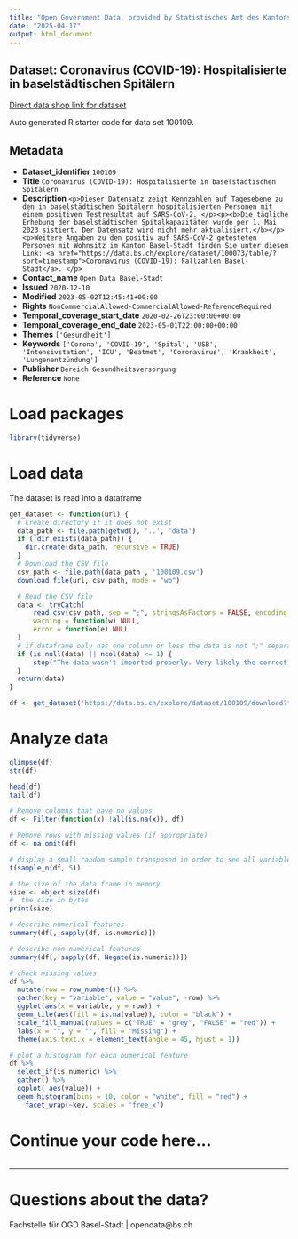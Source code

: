 ```yaml
---
title: "Open Government Data, provided by Statistisches Amt des Kantons Basel-Stadt - Fachstelle OGD"
date: "2025-04-17"
output: html_document
---
```


## Dataset: Coronavirus (COVID-19): Hospitalisierte in baselstädtischen Spitälern

[Direct data shop link for dataset](https://data.bs.ch/explore/dataset/100109)

Auto generated R starter code for data set 100109.

## Metadata

- **Dataset_identifier** `100109`
- **Title** `Coronavirus (COVID-19): Hospitalisierte in baselstädtischen Spitälern`
- **Description** `<p>Dieser Datensatz zeigt Kennzahlen auf Tagesebene zu den in baselstädtischen Spitälern hospitalisierten Personen mit einem positiven Testresultat auf SARS-CoV-2. </p><p><b>Die tägliche Erhebung der baselstädtischen Spitalkapazitäten wurde per 1. Mai 2023 sistiert. Der Datensatz wird nicht mehr aktualisiert.</b></p><p>Weitere Angaben zu den positiv auf SARS-CoV-2 getesteten Personen mit Wohnsitz im Kanton Basel-Stadt finden Sie unter diesem Link: <a href="https://data.bs.ch/explore/dataset/100073/table/?sort=timestamp">Coronavirus (COVID-19): Fallzahlen Basel-Stadt</a>. </p>`
- **Contact_name** `Open Data Basel-Stadt`
- **Issued** `2020-12-10`
- **Modified** `2023-05-02T12:45:41+00:00`
- **Rights** `NonCommercialAllowed-CommercialAllowed-ReferenceRequired`
- **Temporal_coverage_start_date** `2020-02-26T23:00:00+00:00`
- **Temporal_coverage_end_date** `2023-05-01T22:00:00+00:00`
- **Themes** `['Gesundheit']`
- **Keywords** `['Corona', 'COVID-19', 'Spital', 'USB', 'Intensivstation', 'ICU', 'Beatmet', 'Coronavirus', 'Krankheit', 'Lungenentzündung']`
- **Publisher** `Bereich Gesundheitsversorgung`
- **Reference** `None`


# Load packages

```r

library(tidyverse)
```

# Load data

The dataset is read into a dataframe

```r
get_dataset <- function(url) {
  # Create directory if it does not exist
  data_path <- file.path(getwd(), '..', 'data')
  if (!dir.exists(data_path)) {
    dir.create(data_path, recursive = TRUE)
  }
  # Download the CSV file
  csv_path <- file.path(data_path , '100109.csv')
  download.file(url, csv_path, mode = "wb")

  # Read the CSV file
  data <- tryCatch(
      read.csv(csv_path, sep = ";", stringsAsFactors = FALSE, encoding = "UTF-8"),
      warning = function(w) NULL,
      error = function(e) NULL
  )
  # if dataframe only has one column or less the data is not ";" separated
  if (is.null(data) || ncol(data) <= 1) {
      stop("The data wasn't imported properly. Very likely the correct separator couldn't be found.\nPlease check the dataset manually and adjust the code.")
  }
  return(data)
}
```

```r

df <- get_dataset('https://data.bs.ch/explore/dataset/100109/download?format=csv&timezone=Europe%2FZurich')

```

# Analyze data

```r

glimpse(df)
str(df)

head(df)
tail(df)

```

```r
# Remove columns that have no values
df <- Filter(function(x) !all(is.na(x)), df)

# Remove rows with missing values (if appropriate)
df <- na.omit(df)
```

```r
# display a small random sample transposed in order to see all variables
t(sample_n(df, 5))
```

```r
# the size of the data frame in memory
size <- object.size(df)
#  the size in bytes
print(size)
```

```r
# describe numerical features
summary(df[, sapply(df, is.numeric)])
```

```r
# describe non-numerical features
summary(df[, sapply(df, Negate(is.numeric))])
```

```r
# check missing values
df %>%
  mutate(row = row_number()) %>%
  gather(key = "variable", value = "value", -row) %>%
  ggplot(aes(x = variable, y = row)) +
  geom_tile(aes(fill = is.na(value)), color = "black") +
  scale_fill_manual(values = c("TRUE" = "grey", "FALSE" = "red")) +
  labs(x = "", y = "", fill = "Missing") +
  theme(axis.text.x = element_text(angle = 45, hjust = 1))
```

```r
# plot a histogram for each numerical feature
df %>%
  select_if(is.numeric) %>%
  gather() %>%
  ggplot( aes(value)) +
  geom_histogram(bins = 10, color = "white", fill = "red") +
    facet_wrap(~key, scales = 'free_x')
```

# Continue your code here...

```r

```
------------------------------------------------------------------------

# Questions about the data?

Fachstelle für OGD Basel-Stadt | opendata@bs.ch
